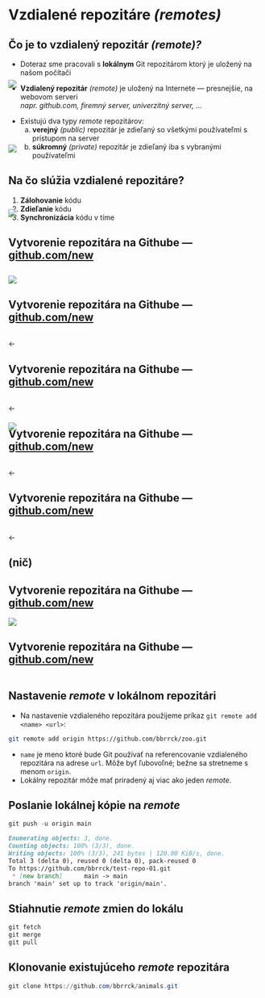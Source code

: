 # Vzdialené repozitáre *(remotes)*


## Čo je to vzdialený repozitár *(remote)?*
- Doteraz sme pracovali s **lokálnym** Git repozitárom ktorý je uložený na našom počítači

- **Vzdialený repozitár** *(remote)* je uložený na Internete --- presnejšie, na webovom serveri  
*napr. github.com, firemný server, univerzitný server, ...*

::: {.fragment}
- Existujú dva typy *remote* repozitárov:
    a. **verejný** *(public)* repozitár je zdieľaný so všetkými používateľmi s prístupom na server
    b. **súkromný** *(private)* repozitár je zdieľaný iba s vybranými používateľmi
:::


## Na čo slúžia vzdialené repozitáre?
1. **Zálohovanie** kódu
2. **Zdieľanie** kódu
3. **Synchronizácia** kódu v tíme


## Vytvorenie repozitára na Githube --- [github.com/new](https://github.com/new) {auto-animate=true}
::: {style="padding:0; margin:0;"}
<img style="margin-top: 10px;" src="./img/gh-new-repo/gh-new-full.png" />
:::


## Vytvorenie repozitára na Githube --- [github.com/new](https://github.com/new) {auto-animate=true}
::: {style="padding:0; margin:0;"}
<img style="margin-top: -500px" src="./img/gh-new-repo/gh-new-full.png" />
:::

::: {data-id="arrow" .fragment .absolute left=1000 bottom=500 .arrow-pointer}
←
:::


## Vytvorenie repozitára na Githube --- [github.com/new](https://github.com/new) {auto-animate=true}
::: {style="padding:0; margin:0;"}
<img style="margin-top: -500px" src="./img/gh-new-repo/gh-new-full.png" />
:::

::: {data-id="arrow" .absolute left=700 bottom=250 .arrow-pointer}
←
:::


## Vytvorenie repozitára na Githube --- [github.com/new](https://github.com/new) {auto-animate=true}
::: {style="padding:0; margin:0;"}
<img style="margin-top: -500px" src="./img/gh-new-repo/gh-new-full.png" />
:::

::: {data-id="arrow" .absolute left=900 bottom=-40 .arrow-pointer}
←
:::


## Vytvorenie repozitára na Githube --- [github.com/new](https://github.com/new) {auto-animate=true}
::: {style="padding:0; margin:0;"}
<img style="margin-top: -1400px" src="./img/gh-new-repo/gh-new-full.png" />
:::

::: {data-id="arrow" .absolute left=420 bottom=-150 .arrow-pointer}
←
:::

## (nič)


## Vytvorenie repozitára na Githube --- [github.com/new](https://github.com/new) {auto-animate=true}
::: {style="padding:0; margin:0;"}
<img style="margin-top: 0px;" src="./img/gh-new-repo/gh-new-empty-repo.png" />
:::


## Vytvorenie repozitára na Githube --- [github.com/new](https://github.com/new) {auto-animate=true}
::: {style="padding:0; margin:0;"}
<img style="margin-top: -500px;" src="./img/gh-new-repo/gh-new-empty-repo.png" />
:::


## Nastavenie *remote* v lokálnom repozitári 

- Na nastavenie vzdialeného repozitára použijeme príkaz `git remote add <name> <url>`:
```sh
git remote add origin https://github.com/bbrrck/zoo.git
```
- `name` je meno ktoré bude Git používať na referencovanie vzdialeného repozitára na adrese `url`. Môže byť ľubovoľné; bežne sa stretneme s menom `origin`.
- Lokálny repozitár môže mať priradený aj viac ako jeden *remote*.



## Poslanie lokálnej kópie na *remote*
::: {.todo}
:::

```powershell
git push -u origin main
```

```markdown
Enumerating objects: 3, done.
Counting objects: 100% (3/3), done.
Writing objects: 100% (3/3), 241 bytes | 120.00 KiB/s, done.
Total 3 (delta 0), reused 0 (delta 0), pack-reused 0
To https://github.com/bbrrck/test-repo-01.git
 * [new branch]      main -> main
branch 'main' set up to track 'origin/main'.
```


## Stiahnutie *remote* zmien do lokálu
::: {.todo}
:::

```powershell
git fetch
git merge
git pull
```


## Klonovanie existujúceho *remote* repozitára

::: {.todo}
:::

```powershell
git clone https://github.com/bbrrck/animals.git
```
